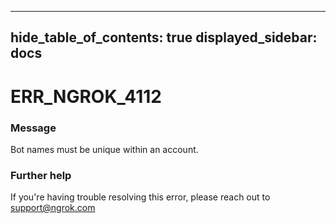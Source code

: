 

---
hide_table_of_contents: true
displayed_sidebar: docs
---


# ERR_NGROK_4112

### Message
Bot names must be unique within an account.

<ErrorDetails error="err_ngrok_4112" />



### Further help
If you're having trouble resolving this error, please reach out to [support@ngrok.com](mailto:support@ngrok.com?subject=Help%20with%20ERR_NGROK_4112)

